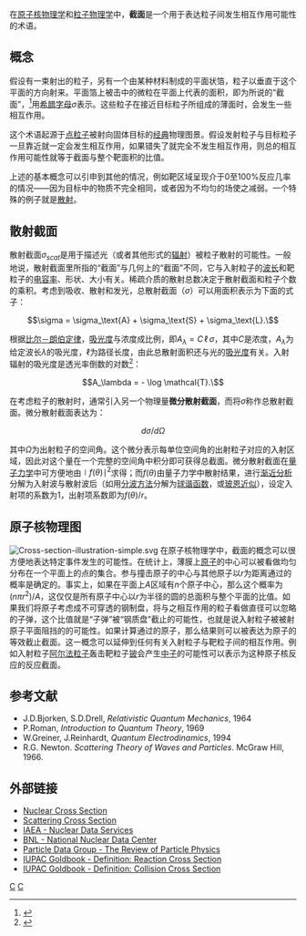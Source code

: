 {{noteTA
|G1=Physics
}}
在[[原子核物理学|原子核物理学]]和[[粒子物理学|粒子物理学]]中，'''截面'''是一个用于表达粒子间发生相互作用可能性的术语。

== 概念 ==
假设有一束射出的粒子，另有一个由某种材料制成的平面状箔，粒子以垂直于这个平面的方向射来。平面箔上被击中的微粒在平面上代表的面积，即为所说的“截面”，<ref>{{cite book|title=《原子物理学》|author=褚圣麟|publisher=高等教育出版社|isbn=978-7-04-001312-2}}</ref>用[[希腊字母|希腊字母]]<math>\sigma</math>表示。这些粒子在接近目标粒子所组成的薄面时，会发生一些相互作用。

这个术语起源于[[点粒子|点粒子]]被射向固体目标的[[经典力学|经典]]物理图景。假设发射粒子与目标粒子一旦靠近就一定会发生相互作用，如果错失了就完全不发生相互作用，则总的相互作用可能性就等于截面与整个靶面积的比值。

上述的基本概念可以引申到其他的情况，例如靶区域呈现介于0至100%反应几率的情况——因为目标中的物质不完全相同，或者因为不均匀的场使之减弱。一个特殊的例子就是[[散射|散射]]。

== 散射截面 ==
{{see also|散射}}
散射截面<math>{\sigma}_{scat}</math>是用于描述光（或者其他形式的[[辐射|辐射]]）被粒子散射的可能性。一般地说，散射截面里所指的“截面”与几何上的“截面”不同，它与入射粒子的[[波长|波长]]和靶粒子的[[电容率|电容率]]、形状、大小有关。稀疏介质的散射总数决定于散射截面和粒子个数的乘积。考虑到吸收、散射和发光，总散射截面（<math>{\sigma}</math>）可以用面积表示为下面的式子：

:<math>\sigma = \sigma_\text{A} + \sigma_\text{S} + \sigma_\text{L}.\ </math>

根据[[比尔－朗伯定律|比尔－朗伯定律]]，[[吸光度|吸光度]]与浓度成比例，即<math>A_\lambda  = C \,\ell\, \sigma</math>，其中<math>C</math>是浓度，<math>A_{\lambda}</math>为给定波长<math>\lambda</math>的吸光度，<math>\ell</math>为路径长度，由此总散射面积还与光的[[吸光度|吸光度]]有关。入射辐射的吸光度是透光率倒数的对数<ref>{{cite book|chapter=2. Spectrophotometry|isbn=8121926335|first=P.K.|last=Bajpai|title=Biological Instrumentation and Biology|url=http://books.google.com/?id=THq-cOPO8RQC&pg=PA14&dq=%22extinction+coefficient%22+transmittance+length+concentration|access-date=2011-08-17|archive-date=2020-02-06|archive-url=https://web.archive.org/web/20200206040712/https://books.google.com/books?id=THq-cOPO8RQC&pg=PA14&dq=%22extinction+coefficient%22+transmittance+length+concentration&hl=en|dead-url=no}}</ref>：

:<math>A_\lambda = - \log \mathcal{T}.\ </math>

在考虑粒子的散射时，通常引入另一个物理量'''微分散射截面'''，而将<math>\sigma</math>称作总散射截面。微分散射截面表达为：

:<math>d\sigma / d\Omega</math>

其中<math>\Omega</math>为出射粒子的空间角。这个微分表示每单位空间角的出射粒子对应的入射区域，因此对这个量在一个完整的空间角中积分即可获得总截面。微分散射截面在[[量子力学|量子力学]]中可方便地由<math>\mid f(\theta)\mid^2</math>求得；而<math>f(\theta)</math>由量子力学中散射结果，进行[[渐近分析|渐近分析]]分解为入射波与散射波后（如用[[分波方法|分波方法]]分解为[[球谐函数|球谐函数]]，或[[玻恩近似|玻恩近似]]），设定入射项的系数为1，出射项系数即为<math>f(\theta) / r</math>。

== 原子核物理图 ==
[[File:Cross-section-illustration-simple.svg|thumb]]
在原子核物理学中，截面的概念可以很方便地表达特定事件发生的可能性。在统计上，薄膜上[[原子|原子]]的中心可以被看做均匀分布在一个平面上的点的集合。参与撞击原子的中心与其他原子以<math>r</math>为距离通过的概率是确定的。事实上，如果在平面上<math>A</math>区域有<math>n</math>个原子中心，那么这个概率为<math>(n \pi r^2)/A</math>，这仅仅是所有原子中心以<math>r</math>为半径的圆的总面积与整个平面的比值。如果我们将原子考虑成不可穿透的钢制盘，将与之相互作用的粒子看做直径可以忽略的子弹，这个比值就是“子弹”被“钢质盘”截止的可能性，也就是说入射粒子被被射原子平面阻挡的的可能性。如果计算通过的原子，那么结果则可以被表达为原子的等效截止截面。这一概念可以延伸到任何有关入射粒子与靶粒子间的相互作用。例如入射粒子[[α粒子|阿尔法粒子]]轰击靶粒子[[铍|铍]]会产生[[中子|中子]]的可能性可以表示为这种原子核反应的反应截面。

== 参考文献 ==
{{reflist}}
* J.D.Bjorken, S.D.Drell, ''Relativistic Quantum Mechanics'', 1964
* P.Roman, ''Introduction to Quantum Theory'', 1969
* W.Greiner, J.Reinhardt, ''Quantum Electrodinamics'', 1994
* R.G. Newton. ''Scattering Theory of Waves and Particles''. McGraw Hill, 1966.

== 外部链接 ==
* [http://hyperphysics.phy-astr.gsu.edu/Hbase/nuclear/nucrea.html#c3 Nuclear Cross Section] {{Wayback|url=http://hyperphysics.phy-astr.gsu.edu/Hbase/nuclear/nucrea.html#c3 |date=20000201210035 }}
* [http://hyperphysics.phy-astr.gsu.edu/Hbase/nuclear/crosec.html#c1 Scattering Cross Section] {{Wayback|url=http://hyperphysics.phy-astr.gsu.edu/Hbase/nuclear/crosec.html#c1 |date=20201112022626 }}
* [http://www-nds.iaea.org/ IAEA - Nuclear Data Services] {{Wayback|url=http://www-nds.iaea.org/ |date=20210318000948 }}
* [http://www.nndc.bnl.gov/ BNL - National Nuclear Data Center] {{Wayback|url=http://www.nndc.bnl.gov/ |date=20181001055436 }}
* [http://pdg.lbl.gov/ Particle Data Group - The Review of Particle Physics] {{Wayback|url=http://pdg.lbl.gov/ |date=20170907205728 }}
* [https://web.archive.org/web/20081205024947/http://www.iupac.org/goldbook/R05169.pdf IUPAC Goldbook - Definition: Reaction Cross Section]
* [https://web.archive.org/web/20070610071830/http://www.iupac.org/goldbook/C01161.pdf IUPAC Goldbook - Definition: Collision Cross Section]

[[Category:原子物理学|C]]
[[Category:原子核物理学|C]]